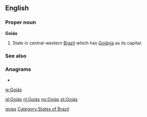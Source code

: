 ==English==

===Proper noun===
'''Goiás'''

# State in central-western [[Brazil]] which has [[Goiânia]] as its capital.

===See also===

===Anagrams===
* {{alphagram|[[agios#English|agios]]}} 


[[w:Goiás]]

[[Category:English words spelled with diacritics|goias]]
[[Category:States of Brazil]]

[[gl:Goiás]]
[[nl:Goiás]]
[[no:Goiás]]
[[pt:Goiás]]